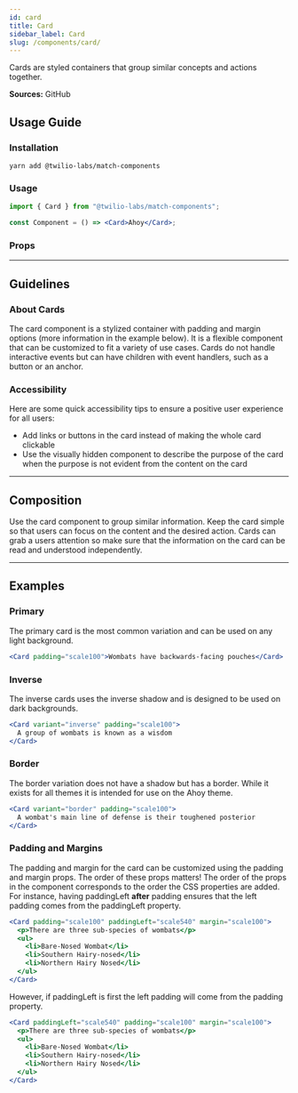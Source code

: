 ```yaml
---
id: card
title: Card
sidebar_label: Card
slug: /components/card/
---
```



Cards are styled containers that group similar concepts and actions together.

**Sources:** <Anchor href="https://github.com/twilio-labs/match/tree/main/packages/match-components/src/card">GitHub</Anchor>

## Usage Guide

### Installation

```shell
yarn add @twilio-labs/match-components
```

### Usage

```jsx
import { Card } from "@twilio-labs/match-components";

const Component = () => <Card>Ahoy</Card>;
```

### Props

<Props of="Card" />

---

## Guidelines

### About Cards

The card component is a stylized container with padding and margin options (more information in the <Anchor href="#padding-and-margins"> example below</Anchor>). It is a flexible component that can be customized to fit a variety of use cases.
Cards do not handle interactive events but can have children with event handlers, such as a button or an anchor.

### Accessibility

Here are some quick accessibility tips to ensure a positive user experience for all users:

- Add links or buttons in the card instead of making the whole card clickable
- Use the visually hidden component to describe the purpose of the card when the purpose is not evident from the content on the card

---

## Composition

Use the card component to group similar information. Keep the card simple so that users can focus on the content and the desired action.
Cards can grab a users attention so make sure that the information on the card can be read and understood independently.

---

## Examples

<ThemeSwitcher />

### Primary

The primary card is the most common variation and can be used on any light background.

```jsx live
<Card padding="scale100">Wombats have backwards-facing pouches</Card>
```

### Inverse

The inverse cards uses the inverse shadow and is designed to be used on dark backgrounds.

```jsx live bg=darkest
<Card variant="inverse" padding="scale100">
  A group of wombats is known as a wisdom
</Card>
```

### Border

The border variation does not have a shadow but has a border. While it exists for all themes it is intended for use on the Ahoy theme.

```jsx live
<Card variant="border" padding="scale100">
  A wombat's main line of defense is their toughened posterior
</Card>
```

### Padding and Margins

The padding and margin for the card can be customized using the padding and margin props. The order of these props matters! The order of the props in the component
corresponds to the order the CSS properties are added. For instance, having paddingLeft **after** padding ensures that the left padding comes from the paddingLeft property.

```jsx live
<Card padding="scale100" paddingLeft="scale540" margin="scale100">
  <p>There are three sub-species of wombats</p>
  <ul>
    <li>Bare-Nosed Wombat</li>
    <li>Southern Hairy-nosed</li>
    <li>Northern Hairy Nosed</li>
  </ul>
</Card>
```

However, if paddingLeft is first the left padding will come from the padding property.

```jsx live
<Card paddingLeft="scale540" padding="scale100" margin="scale100">
  <p>There are three sub-species of wombats</p>
  <ul>
    <li>Bare-Nosed Wombat</li>
    <li>Southern Hairy-nosed</li>
    <li>Northern Hairy Nosed</li>
  </ul>
</Card>
```
